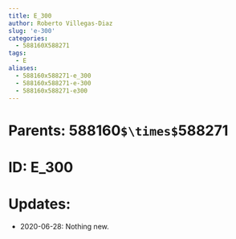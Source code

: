 ```yaml
---
title: E_300
author: Roberto Villegas-Diaz
slug: 'e-300'
categories:
  - 588160X588271
tags:
  - E
aliases:
  - 588160x588271-e_300
  - 588160x588271-e-300
  - 588160x588271-e300
---
```


# **Parents**: 588160`$\times$`588271
# **ID**: E_300
# **Updates**: 
 - 2020-06-28: Nothing new.
